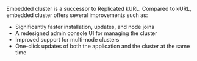 Embedded cluster is a successor to Replicated kURL. Compared to kURL, embedded cluster offers several improvements such as:
* Significantly faster installation, updates, and node joins
* A redesigned admin console UI for managing the cluster
* Improved support for multi-node clusters
* One-click updates of both the application and the cluster at the same time
